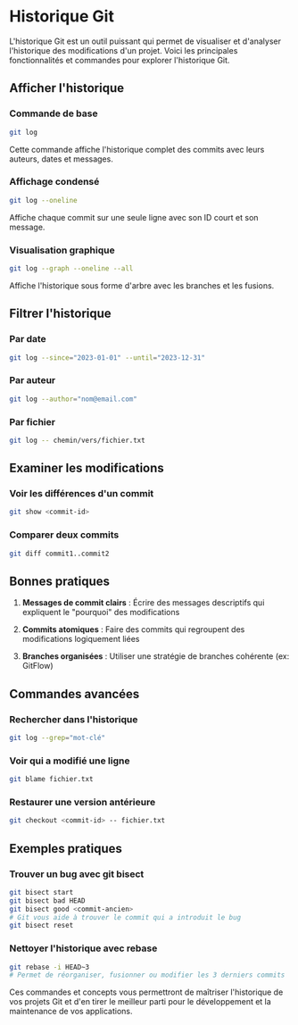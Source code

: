 
# Historique Git

L'historique Git est un outil puissant qui permet de visualiser et d'analyser l'historique des modifications d'un projet. Voici les principales fonctionnalités et commandes pour explorer l'historique Git.

## Afficher l'historique

### Commande de base

```sh copy
git log
```

Cette commande affiche l'historique complet des commits avec leurs auteurs, dates et messages.

### Affichage condensé
 
```sh copy
git log --oneline
```

Affiche chaque commit sur une seule ligne avec son ID court et son message.

### Visualisation graphique

```sh copy
git log --graph --oneline --all
```

Affiche l'historique sous forme d'arbre avec les branches et les fusions.

## Filtrer l'historique

### Par date

```sh copy
git log --since="2023-01-01" --until="2023-12-31"
```


### Par auteur

```sh copy
git log --author="nom@email.com"
```


### Par fichier

```sh copy
git log -- chemin/vers/fichier.txt
```


## Examiner les modifications

### Voir les différences d'un commit

```sh copy
git show <commit-id>
```


### Comparer deux commits

```sh copy
git diff commit1..commit2
```

## Bonnes pratiques

1. **Messages de commit clairs** : Écrire des messages descriptifs qui expliquent le "pourquoi" des modifications

2. **Commits atomiques** : Faire des commits qui regroupent des modifications logiquement liées

3. **Branches organisées** : Utiliser une stratégie de branches cohérente (ex: GitFlow)

## Commandes avancées

### Rechercher dans l'historique

```sh copy
git log --grep="mot-clé"
```


### Voir qui a modifié une ligne

```sh copy
git blame fichier.txt
```


### Restaurer une version antérieure

```sh copy
git checkout <commit-id> -- fichier.txt
```


## Exemples pratiques

### Trouver un bug avec git bisect

```sh copy
git bisect start
git bisect bad HEAD
git bisect good <commit-ancien>
# Git vous aide à trouver le commit qui a introduit le bug
git bisect reset
```


### Nettoyer l'historique avec rebase

```sh copy
git rebase -i HEAD~3
# Permet de réorganiser, fusionner ou modifier les 3 derniers commits
```


Ces commandes et concepts vous permettront de maîtriser l'historique de vos projets Git et d'en tirer le meilleur parti pour le développement et la maintenance de vos applications.
